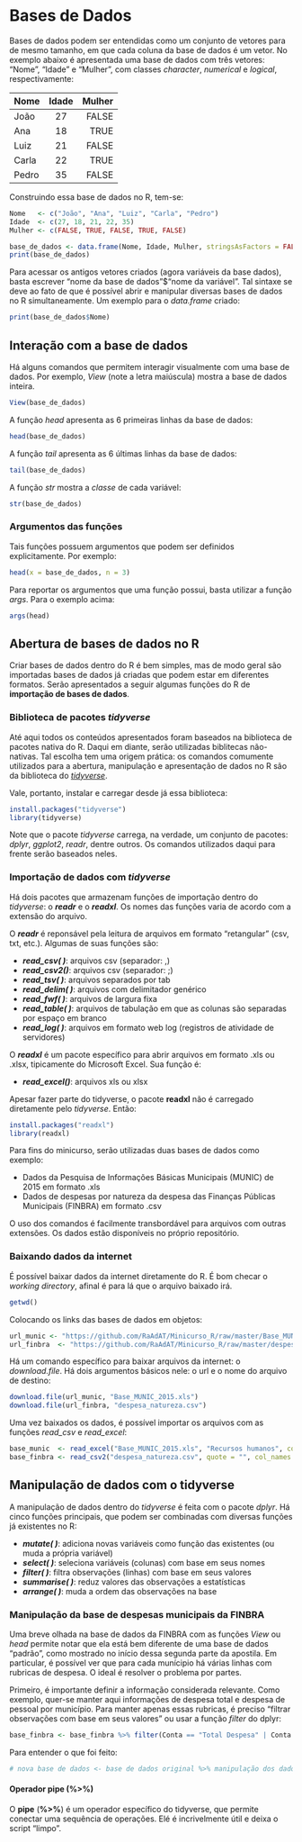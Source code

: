 # Bases de Dados

Bases de dados podem ser entendidas como um conjunto de vetores para de mesmo tamanho, em que cada coluna da base de dados é um vetor. No exemplo abaixo é apresentada uma base de dados com três vetores: "Nome", "Idade" e "Mulher", com classes _character_, _numerical_ e _logical_, respectivamente:

| Nome   | Idade | Mulher| 
| -------|:-----:| -----:|
| João   | 27    | FALSE | 
| Ana    | 18    |  TRUE | 
| Luiz   | 21    | FALSE | 
| Carla  | 22    |  TRUE | 
| Pedro  | 35    | FALSE | 

Construindo essa base de dados no R, tem-se:

```r
Nome   <- c("João", "Ana", "Luiz", "Carla", "Pedro")
Idade  <- c(27, 18, 21, 22, 35)
Mulher <- c(FALSE, TRUE, FALSE, TRUE, FALSE)

base_de_dados <- data.frame(Nome, Idade, Mulher, stringsAsFactors = FALSE)
print(base_de_dados)
```

Para acessar os antigos vetores criados (agora variáveis da base dados), basta escrever "nome da base de dados"$"nome da variável". Tal sintaxe se deve ao fato de que é possível abrir e manipular diversas bases de dados no R simultaneamente. Um exemplo para o _data.frame_ criado:

```r
print(base_de_dados$Nome)
```

## Interação com a base de dados

Há alguns comandos que permitem interagir visualmente com uma base de dados. Por exemplo, _View_ (note a letra maiúscula) mostra a base de dados inteira.

```r
View(base_de_dados)
```

A função _head_ apresenta as 6 primeiras linhas da base de dados:

```r
head(base_de_dados)
```

A função _tail_ apresenta as 6 últimas linhas da base de dados:

```r
tail(base_de_dados)
```

A função _str_ mostra a _classe_ de cada variável:

```r
str(base_de_dados)
```

### Argumentos das funções

Tais funções possuem argumentos que podem ser definidos explicitamente. Por exemplo:

```r
head(x = base_de_dados, n = 3)
```

Para reportar os argumentos que uma função possui, basta utilizar a função _args_. Para o exemplo acima:

```r
args(head)
```

## Abertura de bases de dados no R

Criar bases de dados dentro do R é bem simples, mas de modo geral são importadas bases de dados já criadas que podem estar em diferentes formatos. Serão apresentados a seguir algumas funções do R de **importação de bases de dados**.

### Biblioteca de pacotes _tidyverse_

Até aqui todos os conteúdos apresentados foram baseados na biblioteca de pacotes nativa do R. Daqui em diante, serão utilizadas biblitecas não-nativas. Tal escolha tem uma origem prática: os comandos comumente utilizados para a abertura, manipulação e apresentação de dados no R são da biblioteca do [_tidyverse_](http://tidyverse.org/).

Vale, portanto, instalar e carregar desde já essa biblioteca:

```r
install.packages("tidyverse") 
library(tidyverse)
```
Note que o pacote _tidyverse_ carrega, na verdade, um conjunto de pacotes: _dplyr_, _ggplot2_, _readr_, dentre outros. Os comandos utilizados daqui para frente serão baseados neles.

### Importação de dados com _tidyverse_

Há dois pacotes que armazenam funções de importação dentro do _tidyverse_: o **_readr_** e o **_readxl_**. Os nomes das funções varia de acordo com a extensão do arquivo.

O **_readr_** é reponsável pela leitura de arquivos em formato "retangular" (csv, txt, etc.). Algumas de suas funções são:

- **_read_csv( )_**: arquivos csv (separador: ,)
- **_read_csv2()_**: arquivos csv (separador: ;)
- **_read_tsv( )_**: arquivos separados por tab
- **_read_delim( )_**: arquivos com delimitador genérico
- **_read_fwf( )_**: arquivos de largura fixa
- **_read_table( )_**: arquivos de tabulação em que as colunas são separadas por espaço em branco
- **_read_log( )_**: arquivos em formato web log (registros de atividade de servidores)

O **_readxl_** é um pacote específico para abrir arquivos em formato .xls ou .xlsx, tipicamente do Microsoft Excel. Sua função é:

- **_read_excel()_**: arquivos xls ou xlsx

Apesar fazer parte do tidyverse, o pacote **readxl** não é carregado diretamente pelo _tidyverse_. Então:
```r
install.packages("readxl") 
library(readxl)
```

Para fins do minicurso, serão utilizadas duas bases de dados como exemplo: 

- Dados da Pesquisa de Informações Básicas Municipais (MUNIC) de 2015 em formato .xls
- Dados de despesas por natureza da despesa das Finanças Públicas Municipais (FINBRA) em formato .csv

O uso dos comandos é facilmente transbordável para arquivos com outras extensões. Os dados estão disponíveis no próprio repositório.

### Baixando dados da internet

É possível baixar dados da internet diretamente do R. É bom checar o _working directory_, afinal é para lá que o arquivo baixado irá.

```r
getwd()
```

Colocando os links das bases de dados em objetos:

```r
url_munic <- "https://github.com/RaAdAT/Minicurso_R/raw/master/Base_MUNIC_2015.xls"
url_finbra  <- "https://github.com/RaAdAT/Minicurso_R/raw/master/despesa_natureza.csv"
```

Há um comando específico para baixar arquivos da internet: o _download.file_. Há dois argumentos básicos nele: o url e o nome do arquivo de destino:

```r
download.file(url_munic, "Base_MUNIC_2015.xls")
download.file(url_finbra, "despesa_natureza.csv")
```

Uma vez baixados os dados, é possível importar os arquivos com as funções _read_csv_ e _read_excel_:

```r
base_munic  <- read_excel("Base_MUNIC_2015.xls", "Recursos humanos", col_names = T, na = "-")
base_finbra <- read_csv2("despesa_natureza.csv", quote = "", col_names = T, skip = 3, locale = locale(encoding = "latin1"))
```

## Manipulação de dados com o tidyverse

A manipulação de dados dentro do _tidyverse_ é feita com o pacote _dplyr_. Há cinco funções principais, que podem ser combinadas com diversas funções já existentes no R:

- **_mutate( )_**: adiciona novas variáveis como função das existentes (ou muda a própria variável)
- **_select( )_**: seleciona variáveis (colunas) com base em seus nomes
- **_filter( )_**: filtra observações (linhas) com base em seus valores
- **_summarise( )_**: reduz valores das observações a estatísticas
- **_arrange( )_**: muda a ordem das observações na base

### Manipulação da base de despesas municipais da FINBRA 

Uma breve olhada na base de dados da FINBRA com as funções _View_ ou _head_ permite notar que ela está bem diferente de uma base de dados "padrão", como mostrado no início dessa segunda parte da apostila. Em particular, é possível ver que para cada munícipio há várias linhas com rubricas de despesa. O ideal é resolver o problema por partes.

Primeiro, é importante definir a informação considerada relevante. Como exemplo, quer-se manter aqui informações de despesa total e despesa de pessoal por município. Para manter apenas essas rubricas, é preciso "filtrar observações com base em seus valores" ou usar a função _filter_ do dplyr:

```r
base_finbra <- base_finbra %>% filter(Conta == "Total Despesa" | Conta == "3.1.00.00.00.00 - Pessoal e Encargos Sociais")
```

Para entender o que foi feito:

```r
# nova base de dados <- base de dados original %>% manipulação dos dados
```

#### Operador pipe (%>%)

O **pipe** (**%>%**) é um operador específico do tidyverse, que permite conectar uma sequência de operações. Elé é incrivelmente útil e deixa o script "limpo".

